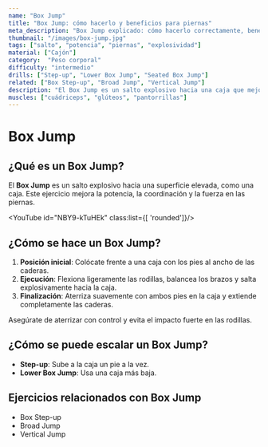 ```yaml
---
name: "Box Jump"
title: "Box Jump: cómo hacerlo y beneficios para piernas"
meta_description: "Box Jump explicado: cómo hacerlo correctamente, beneficios principales y variaciones efectivas para mejorar tu explosividad."
thumbnail: "/images/box-jump.jpg"
tags: ["salto", "potencia", "piernas", "explosividad"]
material: ["Cajón"]
category:  "Peso corporal"
difficulty: "intermedio"
drills: ["Step-up", "Lower Box Jump", "Seated Box Jump"]
related: ["Box Step-up", "Broad Jump", "Vertical Jump"]
description: "El Box Jump es un salto explosivo hacia una caja que mejora la potencia, la coordinación y la fuerza en las piernas."
muscles: ["cuádriceps", "glúteos", "pantorrillas"]
---
```


# Box Jump

## ¿Qué es un Box Jump?
El **Box Jump** es un salto explosivo hacia una superficie elevada, como una caja. Este ejercicio mejora la potencia, la coordinación y la fuerza en las piernas.

<YouTube id="NBY9-kTuHEk" class:list={[ 'rounded']}/>

## ¿Cómo se hace un Box Jump?
1. **Posición inicial**: Colócate frente a una caja con los pies al ancho de las caderas.
2. **Ejecución**: Flexiona ligeramente las rodillas, balancea los brazos y salta explosivamente hacia la caja.
3. **Finalización**: Aterriza suavemente con ambos pies en la caja y extiende completamente las caderas.

Asegúrate de aterrizar con control y evita el impacto fuerte en las rodillas.

## ¿Cómo se puede escalar un Box Jump?
- **Step-up**: Sube a la caja un pie a la vez.
- **Lower Box Jump**: Usa una caja más baja.

## Ejercicios relacionados con Box Jump
- Box Step-up
- Broad Jump
- Vertical Jump
